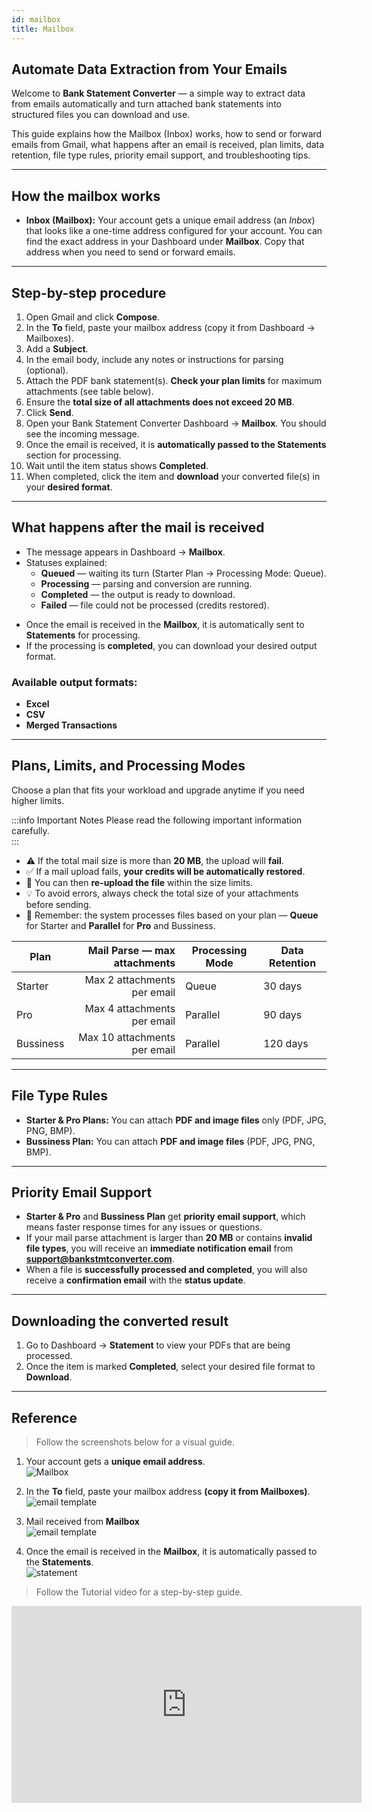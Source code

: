 ```yaml
---
id: mailbox
title: Mailbox
---
```


## Automate Data Extraction from Your Emails

Welcome to **Bank Statement Converter** — a simple way to extract data from emails automatically and turn attached bank statements into structured files you can download and use.

This guide explains how the Mailbox (Inbox) works, how to send or forward emails from Gmail, what happens after an email is received, plan limits, data retention, file type rules, priority email support, and troubleshooting tips.

---

## How the mailbox works

* **Inbox (Mailbox):** Your account gets a unique email address (an *Inbox*) that looks like a one-time address configured for your account. You can find the exact address in your Dashboard under **Mailbox**. Copy that address when you need to send or forward emails.

---

## Step-by-step procedure 

1. Open Gmail and click **Compose**.  
2. In the **To** field, paste your mailbox address (copy it from Dashboard → Mailboxes).  
3. Add a **Subject**.  
4. In the email body, include any notes or instructions for parsing (optional).  
5. Attach the PDF bank statement(s). **Check your plan limits** for maximum attachments (see table below).  
6. Ensure the **total size of all attachments does not exceed 20 MB**.  
7. Click **Send**.  
8. Open your Bank Statement Converter Dashboard → **Mailbox**. You should see the incoming message.  
9. Once the email is received, it is **automatically passed to the Statements** section for processing.  
10. Wait until the item status shows **Completed**.  
11. When completed, click the item and **download** your converted file(s) in your **desired format**. 

---

## What happens after the mail is received

* The message appears in Dashboard → **Mailbox**.  
* Statuses explained:  
  * **Queued** — waiting its turn (Starter Plan → Processing Mode: Queue).  
  * **Processing** — parsing and conversion are running.  
  * **Completed** — the output is ready to download.  
  * **Failed** — file could not be processed (credits restored).

- Once the email is received in the **Mailbox**, it is automatically sent to **Statements** for processing.  
- If the processing is **completed**, you can download your desired output format.  

### Available output formats:  
- **Excel**  
- **CSV**  
- **Merged Transactions**  

---

## Plans, Limits, and Processing Modes

Choose a plan that fits your workload and upgrade anytime if you need higher limits. 


:::info Important Notes
Please read the following important information carefully.  
:::

- ⚠️ If the total mail size is more than **20 MB**, the upload will **fail**.  
- ✅ If a mail upload fails, **your credits will be automatically restored**.  
- 🔄 You can then **re-upload the file** within the size limits.    
- 💡 To avoid errors, always check the total size of your attachments before sending.  
- 📌 Remember: the system processes files based on your plan — **Queue** for Starter and **Parallel** for **Pro** and Bussiness.  

| Plan       | Mail Parse — max attachments | Processing Mode | Data Retention |
| ---------- | ---------------------------: | --------------- | -------------- |
| Starter    | Max 2 attachments per email  | Queue           | 30 days        |
| Pro        | Max 4 attachments per email  | Parallel        | 90 days        |
| Bussiness  | Max 10 attachments per email | Parallel        | 120 days       |

---

## File Type Rules

- **Starter & Pro Plans:** You can attach **PDF and image files** only (PDF, JPG, PNG, BMP).  
- **Bussiness Plan:** You can attach **PDF and image files** (PDF, JPG, PNG, BMP).  

---

## Priority Email Support

- **Starter & Pro** and **Bussiness Plan** get **priority email support**, which means faster response times for any issues or   questions.  
- If your mail parse attachment is larger than **20 MB** or contains **invalid file types**, you will receive an **immediate notification email** from **support@bankstmtconverter.com**.  
- When a file is **successfully processed and completed**, you will also receive a **confirmation email** with the **status update**. 

---

## Downloading the converted result

1. Go to Dashboard → **Statement** to view your PDFs that are being processed.  
2. Once the item is marked **Completed**, select your desired file format to **Download**.  

---

## Reference


>Follow the screenshots below for a visual guide.  


1. Your account gets a **unique email address**.  
![Mailbox](/img/mailboxdashboard.png)

2. In the **To** field, paste your mailbox address **(copy it from Mailboxes)**.  
![email template](/img/emailtemplate.png)

3. Mail received from **Mailbox**  
![email template](/img/mailreceived.png)

4. Once the email is received in the **Mailbox**, it is automatically passed to the **Statements**.  
![statement](/img/statements.png)


>Follow the Tutorial video for a step-by-step guide.

<iframe width="560" height="315" src="https://www.youtube.com/embed/KxluH-dPcjs?si=Sv9r5i4Keqwy4mxT" title="YouTube video player" frameborder="0" allow="accelerometer; autoplay; clipboard-write; encrypted-media; gyroscope; picture-in-picture; web-share" referrerpolicy="strict-origin-when-cross-origin" allowfullscreen></iframe>



